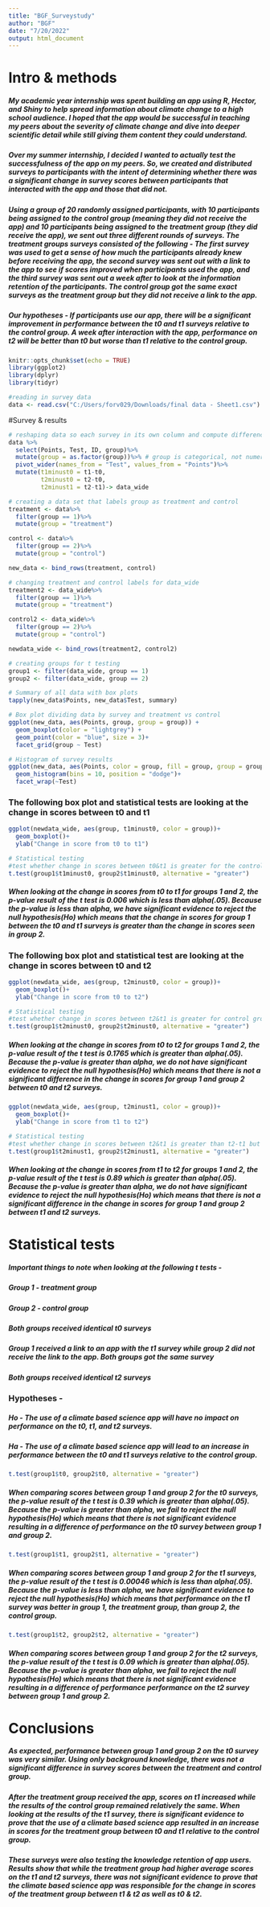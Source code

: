 ```yaml
---
title: "BGF_Surveystudy"
author: "BGF"
date: "7/20/2022"
output: html_document
---
```


# Intro & methods 

##### My academic year internship was spent building an app using R, Hector, and Shiny to help spread information about climate change to a high school audience. I hoped that the app would be successful in teaching my peers about the severity of climate change and dive into deeper scientific detail while still giving them content they could understand. 

##### Over my summer internship, I decided I wanted to actually test the successfulness of the app on my peers. So, we created and distributed surveys to participants with the intent of determining whether there was a significant change in survey scores between participants that interacted with the app and those that did not. 

##### Using a group of 20 randomly assigned participants, with 10 participants being assigned to the control group (meaning they did not receive the app) and 10 participants being assigned to the treatment group (they did receive the app), we sent out three different rounds of surveys. The treatment groups surveys consisted of the following - The first survey was used to get a sense of how much the participants already knew before receiving the app, the second survey was sent out with a link to the app to see if scores improved when participants used the app, and the third survey was sent out a week after to look at the information retention of the participants. The control group got the same exact surveys as the treatment group but they did not receive a link to the app. 

##### Our hypotheses - If participants use our app, there will be a significant improvement in performance between the t0 and t1 surveys relative to the control group. A week after interaction with the app, performance on t2 will be better than t0 but worse than t1 relative to the control group.


```r
knitr::opts_chunk$set(echo = TRUE)
library(ggplot2)
library(dplyr)
library(tidyr)

#reading in survey data
data <- read.csv("C:/Users/forv029/Downloads/final data - Sheet1.csv")
```


#Survey & results 
 
```r
# reshaping data so each survey in its own column and compute difference in survey scores
data %>% 
  select(Points, Test, ID, group)%>%
  mutate(group = as.factor(group))%>% # group is categorical, not numeric 
  pivot_wider(names_from = "Test", values_from = "Points")%>%
  mutate(t1minust0 = t1-t0, 
         t2minust0 = t2-t0,
         t2minust1 = t2-t1)-> data_wide

# creating a data set that labels group as treatment and control 
treatment <- data%>%
  filter(group == 1)%>%
  mutate(group = "treatment")

control <- data%>%
  filter(group == 2)%>%
  mutate(group = "control")

new_data <- bind_rows(treatment, control)

# changing treatment and control labels for data_wide 
treatment2 <- data_wide%>%
  filter(group == 1)%>%
  mutate(group = "treatment")

control2 <- data_wide%>%
  filter(group == 2)%>%
  mutate(group = "control")

newdata_wide <- bind_rows(treatment2, control2)

# creating groups for t testing 
group1 <- filter(data_wide, group == 1)
group2 <- filter(data_wide, group == 2)

# Summary of all data with box plots 
tapply(new_data$Points, new_data$Test, summary)

# Box plot dividing data by survey and treatment vs control 
ggplot(new_data, aes(Points, group, group = group)) + 
  geom_boxplot(color = "lightgrey") + 
  geom_point(color = "blue", size = 3)+
  facet_grid(group ~ Test)

# Histogram of survey results
ggplot(new_data, aes(Points, color = group, fill = group, group = group))+
  geom_histogram(bins = 10, position = "dodge")+
  facet_wrap(~Test)

```

### The following box plot and statistical tests are looking at the change in scores between t0 and t1
```r
ggplot(newdata_wide, aes(group, t1minust0, color = group))+
  geom_boxplot()+
  ylab("Change in score from t0 to t1")

# Statistical testing 
#test whether change in scores between t0&t1 is greater for the control group
t.test(group1$t1minust0, group2$t1minust0, alternative = "greater")
```
##### When looking at the change in scores from t0 to t1 for groups 1 and 2, the p-value result of the t test is 0.006 which is less than alpha(.05). Because the p-value is less than alpha, we have significant evidence to reject the null hypothesis(Ho) which means that the change in scores for group 1 between the t0 and t1 surveys is greater than the change in scores seen in group 2.

### The following box plot and statistical test are looking at the change in scores between t0 and t2
```r
ggplot(newdata_wide, aes(group, t2minust0, color = group))+
  geom_boxplot()+
  ylab("Change in score from t0 to t2")

# Statistical testing 
#test whether change in scores between t2&t1 is greater for control group
t.test(group1$t2minust0, group2$t2minust0, alternative = "greater")
```
##### When looking at the change in scores from t0 to t2 for groups 1 and 2, the p-value result of the t test is 0.1765 which is greater than alpha(.05). Because the p-value is greater than alpha, we do not have significant evidence to reject the null hypothesis(Ho) which means that there is not a significant difference in the change in scores for group 1 and group 2 between t0 and t2 surveys. 

```r
ggplot(newdata_wide, aes(group, t2minust1, color = group))+
  geom_boxplot()+
  ylab("Change in score from t1 to t2")

# Statistical testing 
#test whether change in scores between t2&t1 is greater than t2-t1 but less than t1-t0
t.test(group1$t2minust1, group2$t2minust1, alternative = "greater")
```
##### When looking at the change in scores from t1 to t2 for groups 1 and 2, the p-value result of the t test is 0.89 which is greater than alpha(.05). Because the p-value is greater than alpha, we do not have significant evidence to reject the null hypothesis(Ho) which means that there is not a significant difference in the change in scores for group 1 and group 2 between t1 and t2 surveys. 

# Statistical tests
##### Important things to note when looking at the following t tests - 
##### Group 1 - treatment group 
##### Group 2 - control group
##### Both groups received identical t0 surveys 
##### Group 1 received a link to an app with the t1 survey while group 2 did not receive the link to the app. Both groups got the same survey 
##### Both groups received identical t2 surveys 
### Hypotheses -
##### Ho - The use of a climate based science app will have no impact on performance on the t0, t1, and t2 surveys. 
##### Ha - The use of a climate based science app will lead to an increase in performance between the t0 and t1 surveys relative to the control group.

```r
t.test(group1$t0, group2$t0, alternative = "greater")
```
##### When comparing scores between group 1 and group 2 for the t0 surveys, the p-value result of the t test is 0.39 which is greater than alpha(.05). Because the p-value is greater than alpha, we fail to reject the null hypothesis(Ho) which means that there is not significant evidence resulting in a difference of performance on the t0 survey between group 1 and group 2. 

```r
t.test(group1$t1, group2$t1, alternative = "greater")
```
##### When comparing scores between group 1 and group 2 for the t1 surveys, the p-value result of the t test is 0.00046 which is less than alpha(.05). Because the p-value is less than alpha, we have significant evidence to reject the null hypothesis(Ho) which means that performance on the t1 survey was better in group 1, the treatment group, than group 2, the control group. 

```r
t.test(group1$t2, group2$t2, alternative = "greater")
```
##### When comparing scores between group 1 and group 2 for the t2 surveys, the p-value result of the t test is 0.09 which is greater than alpha(.05). Because the p-value is greater than alpha, we fail to reject the null hypothesis(Ho) which means that there is not significant evidence resulting in a difference of performance performance on the t2 survey between group 1 and group 2. 

# Conclusions
##### As expected, performance between group 1 and group 2 on the t0 survey was very similar. Using only background knowledge, there was not a significant difference in survey scores between the treatment and control group. 

##### After the treatment group received the app, scores on t1 increased while the results of the control group remained relatively the same. When looking at the results of the t1 survey, there is significant evidence to prove that the use of a climate based science app resulted in an increase in scores for the treatment group between t0 and t1 relative to the control group. 

##### These surveys were also testing the knowledge retention of app users. Results show that while the treatment group had higher average scores on the t1 and t2 surveys, there was not significant evidence to prove that the climate based science app was responsible for the change in scores of the treatment group between t1 & t2 as well as t0 & t2. 


